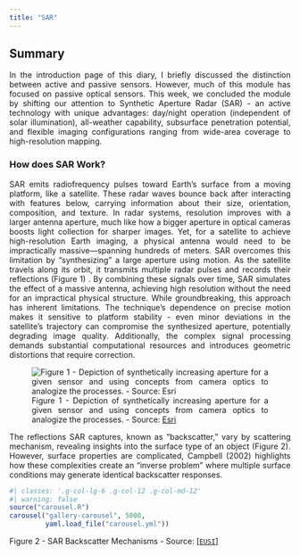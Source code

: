 ```yaml
---
title: "SAR"
---
```


## Summary

::: {style="text-align: justify;"}
In the introduction page of this diary, I briefly discussed the distinction between active and passive sensors. However, much of this module has focused on passive optical sensors. This week, we concluded the module by shifting our attention to Synthetic Aperture Radar (SAR) - an active technology with unique advantages: day/night operation (independent of solar illumination), all-weather capability, subsurface penetration potential, and flexible imaging configurations ranging from wide-area coverage to high-resolution mapping.
:::

::: {style="text-align: justify;"}
### How does SAR Work?

SAR emits radiofrequency pulses toward Earth’s surface from a moving platform, like a satellite. These radar waves bounce back after interacting with features below, carrying information about their size, orientation, composition, and texture. In radar systems, resolution improves with a larger antenna aperture, much like how a bigger aperture in optical cameras boosts light collection for sharper images. Yet, for a satellite to achieve high-resolution Earth imaging, a physical antenna would need to be impractically massive—spanning hundreds of meters. SAR overcomes this limitation by "synthesizing" a large aperture using motion. As the satellite travels along its orbit, it transmits multiple radar pulses and records their reflections (Figure 1) . By combining these signals over time, SAR simulates the effect of a massive antenna, achieving high resolution without the need for an impractical physical structure. While groundbreaking, this approach has inherent limitations. The technique's dependence on precise motion makes it sensitive to platform stability - even minor deviations in the satellite's trajectory can compromise the synthesized aperture, potentially degrading image quality. Additionally, the complex signal processing demands substantial computational resources and introduces geometric distortions that require correction.

![Figure 1 - Depiction of synthetically increasing aperture for a given sensor and using concepts from camera optics to analogize the processes. - Source: [Esri](https://www.esri.com/arcgis-blog/products/arcgis-pro/imagery/introduction-to-synthetic-aperture-radar/){target="_blank"}](images/Spatial-resolution-GIF_W9.gif){fig-align="center"}


:::

::: {style="text-align: justify;"}
The reflections SAR captures, known as “backscatter,” vary by scattering mechanism, revealing insights into the surface type of an object (Figure 2). However, surface properties are complicated, Campbell (2002) highlights how these complexities create an "inverse problem" where multiple surface conditions may generate identical backscatter responses.

```r
#| classes: '.g-col-lg-6 .g-col-12 .g-col-md-12'
#| warning: false
source("carousel.R")
carousel("gallery-carousel", 5000, 
         yaml.load_file("carousel.yml"))
```
:::

Figure 2 - SAR Backscatter Mechanisms - Source: \[[`EUSI`](https://www.euspaceimaging.com/blog/2024/04/05/what-is-sar-imagery/)\]
